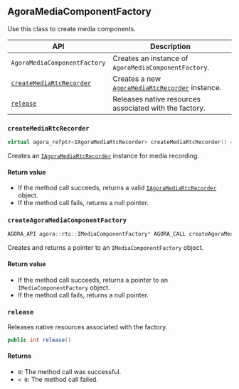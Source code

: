 ## AgoraMediaComponentFactory

Use this class to create media components.

| API | Description |
|---|---|
| `AgoraMediaComponentFactory` | Creates an instance of `AgoraMediaComponentFactory`. |
| [`createMediaRtcRecorder`](#createmediartcrecorder) | Creates a new [`AgoraMediaRtcRecorder`](#agoramediartcrecorder) instance. |
| [`release`](#release-1) | Releases native resources associated with the factory. |

### `createMediaRtcRecorder`

```cpp
virtual agora_refptr<IAgoraMediaRtcRecorder> createMediaRtcRecorder() = 0;
````

Creates an [`IAgoraMediaRtcRecorder`](agora-media-rtc-recorder) instance for media recording.

#### Return value

* If the method call succeeds, returns a valid [`IAgoraMediaRtcRecorder`](agora-media-rtc-recorder) object.
* If the method call fails, returns a null pointer.

### `createAgoraMediaComponentFactory`

```cpp
AGORA_API agora::rtc::IMediaComponentFactory* AGORA_CALL createAgoraMediaComponentFactory();
```

Creates and returns a pointer to an `IMediaComponentFactory` object.

#### Return value

* If the method call succeeds, returns a pointer to an `IMediaComponentFactory` object.
* If the method call fails, returns a null pointer.

<a id="release-1"></a>

### `release`

Releases native resources associated with the factory.

```java
public int release()
```

#### Returns

* `0`: The method call was successful.
* `< 0`: The method call failed.
